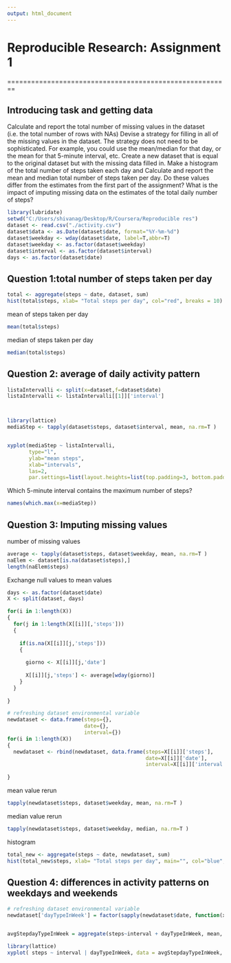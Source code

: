 ---
output: html_document
---
# Reproducible Research: Assignment 1

========================================================

## Introducing task and getting data

Calculate and report the total number of missing values in the dataset (i.e. the total number of rows with NAs)
Devise a strategy for filling in all of the missing values in the dataset. The strategy does not need to be sophisticated. For example, you could use the mean/median for that day, or the mean for that 5-minute interval, etc.
Create a new dataset that is equal to the original dataset but with the missing data filled in.
Make a histogram of the total number of steps taken each day and Calculate and report the mean and median total number of steps taken per day. Do these values differ from the estimates from the first part of the assignment? What is the impact of imputing missing data on the estimates of the total daily number of steps?

```{r}
library(lubridate)
setwd("C:/Users/shivanag/Desktop/R/Coursera/Reproducible res")
dataset <- read.csv("./activity.csv")
dataset$data <- as.Date(dataset$date, format="%Y-%m-%d")
dataset$weekday <- wday(dataset$date, label=T,abbr=T)
dataset$weekday <- as.factor(dataset$weekday)
dataset$interval <- as.factor(dataset$interval)
days <- as.factor(dataset$date)
```

## Question 1:total number of steps taken per day

```{r}
total <- aggregate(steps ~ date, dataset, sum)
hist(total$steps, xlab= "Total steps per day", col="red", breaks = 10)
```

mean of steps taken per day

```{r}
mean(total$steps)
```

median of steps taken per day

```{r}
median(total$steps)
```

## Question 2:  average of daily activity pattern
```{r}
listaIntervalli <- split(x=dataset,f=dataset$date)
listaIntervalli <- listaIntervalli[[1]]['interval']



library(lattice)
mediaStep <- tapply(dataset$steps, dataset$interval, mean, na.rm=T )


xyplot(mediaStep ~ listaIntervalli,
       type="l",
       ylab="mean steps",
       xlab="intervals",
       las=2,
       par.settings=list(layout.heights=list(top.padding=3, bottom.padding=5)))
```

Which 5-minute interval contains the maximum number of steps?

```{r}
names(which.max(x=mediaStep))
```

## Question 3: Imputing missing values

 number of missing values
```{r}
average <- tapply(dataset$steps, dataset$weekday, mean, na.rm=T )
naElem <- dataset[is.na(dataset$steps),]
length(naElem$steps)   
```



Exchange null values to mean values
```{r}

days <- as.factor(dataset$date)
X <- split(dataset, days)

for(i in 1:length(X))
{
  for(j in 1:length(X[[i]][,'steps']))
  {
    
    if(is.na(X[[i]][j,'steps']))
    {
      
      giorno <- X[[i]][j,'date']
      
      X[[i]][j,'steps'] <- average[wday(giorno)]
    }  
  }
  
}

# refreshing dataset environmental variable
newdataset <- data.frame(steps={},
                         date={},
                         interval={})
for(i in 1:length(X))
{
  newdataset <- rbind(newdataset, data.frame(steps=X[[i]]['steps'],
                                             date=X[[i]]['date'],
                                             interval=X[[i]]['interval']))
  
}

```

mean value rerun
```{r}
tapply(newdataset$steps, dataset$weekday, mean, na.rm=T )

```

median value rerun
```{r}
tapply(newdataset$steps, dataset$weekday, median, na.rm=T )
```

histogram 
```{r}
total_new <- aggregate(steps ~ date, newdataset, sum)
hist(total_new$steps, xlab= "Total steps per day", main="", col="blue", breaks = 10)
```


## Question 4:  differences in activity patterns on weekdays and weekends

```{r}
# refreshing dataset environmental variable
newdataset['dayTypeInWeek'] = factor(sapply(newdataset$date, function(x){ if (wday(x) == 6 | wday(x) == 7) { "weekend" } else { "weekday"} }))


avgStepdayTypeInWeek = aggregate(steps~interval + dayTypeInWeek, mean, data=newdataset)

library(lattice)
xyplot( steps ~ interval | dayTypeInWeek, data = avgStepdayTypeInWeek, type="l", layout=c(1,2), xlab="Interval", ylab="Number of steps")
```
